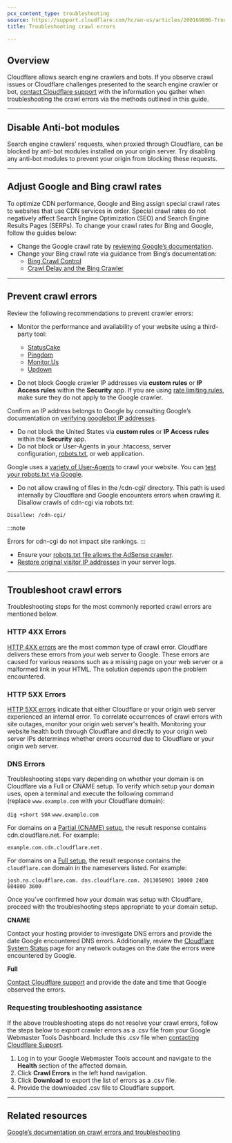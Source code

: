 ```yaml
---
pcx_content_type: troubleshooting
source: https://support.cloudflare.com/hc/en-us/articles/200169806-Troubleshooting-crawl-errors
title: Troubleshooting crawl errors

---
```


## Overview

Cloudflare allows search engine crawlers and bots. If you observe crawl issues or Cloudflare challenges presented to the search engine crawler or bot, [contact Cloudflare support](/support/contacting-cloudflare-support/) with the information you gather when troubleshooting the crawl errors via the methods outlined in this guide.

***

## Disable Anti-bot modules

Search engine crawlers' requests, when proxied through Cloudflare, can be blocked by anti-bot modules installed on your origin server. Try disabling any anti-bot modules to prevent your origin from blocking these requests.

***

## Adjust Google and Bing crawl rates

To optimize CDN performance, Google and Bing assign special crawl rates to websites that use CDN services in order. Special crawl rates do not negatively affect Search Engine Optimization (SEO) and Search Engine Results Pages (SERPs). To change your crawl rates for Bing and Google, follow the guides below:

* Change the Google crawl rate by [reviewing Google’s documentation](https://support.google.com/webmasters/answer/48620?hl=en).
* Change your Bing crawl rate via guidance from Bing’s documentation:
  * [Bing Crawl Control](https://www.bing.com/webmasters/help/?topicid=55a30303)
  * [Crawl Delay and the Bing Crawler](https://blogs.bing.com/webmaster/2009/08/10/crawl-delay-and-the-bing-crawler-msnbot)

***

## Prevent crawl errors

Review the following recommendations to prevent crawler errors:

* Monitor the performance and availability of your website using a third-party tool:
  * [StatusCake](http://www.statuscake.com/)
  * [Pingdom](http://www.pingdom.com/)
  * [Monitor.Us](http://www.monitor.us/)
  * [Updown](https://updown.io/)

* Do not block Google crawler IP addresses via **custom rules** or **IP Access rules** within the **Security** app. If you are using [rate limiting rules](/waf/rate-limiting-rules/), make sure they do not apply to the Google crawler.

Confirm an IP address belongs to Google by consulting Google’s documentation on [verifying googlebot IP addresses](https://support.google.com/webmasters/bin/answer.py?answer=80553).

* Do not block the United States via **custom rules** or **IP Access rules** within the **Security** app.
* Do not block or User-Agents in your .htaccess, server configuration, [robots.txt](http://support.google.com/webmasters/bin/answer.py?answer=35303), or web application.

Google uses a [variety of User-Agents](https://support.google.com/webmasters/answer/1061943) to crawl your website. You can [test your robots.txt via Google](https://support.google.com/webmasters/answer/6062598?hl=en).

* Do not allow crawling of files in the /cdn-cgi/ directory. This path is used internally by Cloudflare and Google encounters errors when crawling it. Disallow crawls of cdn-cgi via robots.txt:

`Disallow: /cdn-cgi/`

:::note

Errors for cdn-cgi do not impact site rankings.
:::

* Ensure your [robots.txt file allows the AdSense crawler](http://support.google.com/webmasters/bin/answer.py?hl=en\&answer=1061943).
* [Restore original visitor IP addresses](/support/troubleshooting/restoring-visitor-ips/restoring-original-visitor-ips/) in your server logs.

***

## Troubleshoot crawl errors

Troubleshooting steps for the most commonly reported crawl errors are mentioned below.

### HTTP 4XX Errors

[HTTP 4XX errors](/support/troubleshooting/http-status-codes/4xx-client-error/) are the most common type of crawl error. Cloudflare delivers these errors from your web server to Google. These errors are caused for various reasons such as a missing page on your web server or a malformed link in your HTML. The solution depends upon the problem encountered.

### HTTP 5XX Errors

[HTTP 5XX errors](/support/troubleshooting/cloudflare-errors/troubleshooting-cloudflare-5xx-errors/) indicate that either Cloudflare or your origin web server experienced an internal error. To correlate occurrences of crawl errors with site outages, monitor your origin web server's health. Monitoring your website health both through Cloudflare and directly to your origin web server IPs determines whether errors occurred due to Cloudflare or your origin web server.

### DNS Errors

Troubleshooting steps vary depending on whether your domain is on Cloudflare via a Full or CNAME setup. To verify which setup your domain uses, open a terminal and execute the following command (replace `www.example.com` with your Cloudflare domain):

`dig +short SOA` `www.example.com`

For domains on a [Partial (CNAME) setup](/dns/zone-setups/partial-setup/), the result response contains cdn.cloudflare.net. For example:

`example.com.cdn.cloudflare.net.`

For domains on a [Full setup](/dns/zone-setups/full-setup/), the result response contains the `cloudflare.com` domain in the nameservers listed. For example:

`josh.ns.cloudflare.com. dns.cloudflare.com. 2013050901 10000 2400 604800 3600`

Once you’ve confirmed how your domain was setup with Cloudflare, proceed with the troubleshooting steps appropriate to your domain setup.

**CNAME**

Contact your hosting provider to investigate DNS errors and provide the date Google encountered DNS errors. Additionally, review the [Cloudflare System Status](http://www.cloudflare.com/system-status) page for any network outages on the date the errors were encountered by Google.

**Full**

[Contact Cloudflare support](/support/contacting-cloudflare-support/) and provide the date and time that Google observed the errors.

### Requesting troubleshooting assistance

If the above troubleshooting steps do not resolve your crawl errors, follow the steps below to export crawler errors as a .csv file from your Google Webmaster Tools Dashboard. Include this .csv file when [contacting Cloudflare Support](/support/contacting-cloudflare-support/).

1. Log in to your Google Webmaster Tools account and navigate to the **Health** section of the affected domain.
2. Click **Crawl Errors** in the left hand navigation.
3. Click **Download** to export the list of errors as a .csv file.
4. Provide the downloaded .csv file to Cloudflare support.

***

## Related resources

[Google’s documentation on crawl errors and troubleshooting](https://support.google.com/webmasters/answer/7440203#not_found_404)
